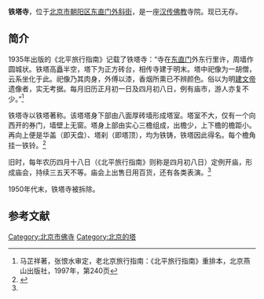 '''铁塔寺'''，位于[[北京市|北京市]][[朝阳区_(北京市)|朝阳区]][[东直门外斜街|东直门外斜街]]，是一座[[汉传佛教|汉传佛教]]寺院。现已无存。

==简介==
1935年出版的《北平旅行指南》记载了铁塔寺：“寺在[[东直门|东直门]]外东行里许，周墙作圆城状。铁塔高矗半空，塔下为正方砖台，相传寺建于明末。塔中祀像为一胡僧，云系坐化于此。祀像乃其肉身，外傅以漆，香烟所熏已不辨颜色。俗以为明[[建文帝|建文帝]]遗像者，实无考据。每月旧历正月初一日及四月初八日，例有庙市，游人亦复不少。”<ref>马芷祥著，张恨水审定，老北京旅行指南：《北平旅行指南》重排本，北京燕山出版社，1997年，第240页</ref>

铁塔寺以铁塔著称。该塔塔身下部由八面厚砖墙形成塔室。塔室不大，仅有一个向西开的券门，墙壁上无窗。塔身上部由实心三檐组成，出檐少，上下檐的檐距小。再向上便是华盖（即天盘）、塔刹（即塔顶），均为铁铸，铁塔因此得名。每个檐角挂一铁铃。<ref name=zgw>{{Cite web |url=http://www.china.com.cn/aboutchina/txt/2008-10/27/content_16669754.htm |title=东直门铁塔儿庙 "肉胎真佛"的秘密，中国网，2008-10-27 |access-date=2014-12-31 |archive-date=2016-03-05 |archive-url=https://web.archive.org/web/20160305035937/http://www.china.com.cn/aboutchina/txt/2008-10/27/content_16669754.htm |dead-url=no }}</ref>

旧时，每年农历四月十八日（《北平旅行指南》则称是四月初八日）定例开庙，形成庙会，持续三五天不等。庙会上出售日用百货，还有各类表演。<ref name=zgw/>

1950年代末，铁塔寺被拆除。

==参考文献==
{{reflist}}

[[Category:北京市佛寺|Category:北京市佛寺]]
[[Category:北京的塔|Category:北京的塔]]